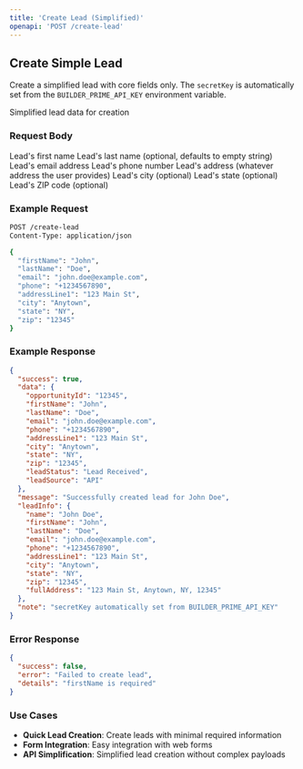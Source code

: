```yaml
---
title: 'Create Lead (Simplified)'
openapi: 'POST /create-lead'
---
```


## Create Simple Lead

Create a simplified lead with core fields only. The `secretKey` is automatically set from the `BUILDER_PRIME_API_KEY` environment variable.

<ParamField path="body" type="object" name="leadData" required>
  Simplified lead data for creation
</ParamField>

### Request Body

<ParamField path="body" type="string" name="firstName" required>
  Lead's first name
</ParamField>

<ParamField path="body" type="string" name="lastName">
  Lead's last name (optional, defaults to empty string)
</ParamField>

<ParamField path="body" type="string" name="email" required>
  Lead's email address
</ParamField>

<ParamField path="body" type="string" name="phone" required>
  Lead's phone number
</ParamField>

<ParamField path="body" type="string" name="addressLine1" required>
  Lead's address (whatever address the user provides)
</ParamField>

<ParamField path="body" type="string" name="city">
  Lead's city (optional)
</ParamField>

<ParamField path="body" type="string" name="state">
  Lead's state (optional)
</ParamField>

<ParamField path="body" type="string" name="zip">
  Lead's ZIP code (optional)
</ParamField>

### Example Request

```bash
POST /create-lead
Content-Type: application/json

{
  "firstName": "John",
  "lastName": "Doe",
  "email": "john.doe@example.com",
  "phone": "+1234567890",
  "addressLine1": "123 Main St",
  "city": "Anytown",
  "state": "NY",
  "zip": "12345"
}
```

### Example Response

```json
{
  "success": true,
  "data": {
    "opportunityId": "12345",
    "firstName": "John",
    "lastName": "Doe",
    "email": "john.doe@example.com",
    "phone": "+1234567890",
    "addressLine1": "123 Main St",
    "city": "Anytown",
    "state": "NY",
    "zip": "12345",
    "leadStatus": "Lead Received",
    "leadSource": "API"
  },
  "message": "Successfully created lead for John Doe",
  "leadInfo": {
    "name": "John Doe",
    "firstName": "John",
    "lastName": "Doe",
    "email": "john.doe@example.com",
    "phone": "+1234567890",
    "addressLine1": "123 Main St",
    "city": "Anytown",
    "state": "NY",
    "zip": "12345",
    "fullAddress": "123 Main St, Anytown, NY, 12345"
  },
  "note": "secretKey automatically set from BUILDER_PRIME_API_KEY"
}
```

### Error Response

```json
{
  "success": false,
  "error": "Failed to create lead",
  "details": "firstName is required"
}
```

### Use Cases

- **Quick Lead Creation**: Create leads with minimal required information
- **Form Integration**: Easy integration with web forms
- **API Simplification**: Simplified lead creation without complex payloads
